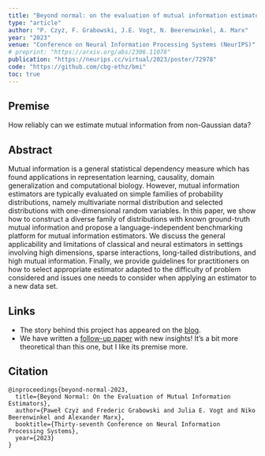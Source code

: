 ```yaml
---
title: "Beyond normal: on the evaluation of mutual information estimators"
type: "article"
author: "P. Czyż, F. Grabowski, J.E. Vogt, N. Beerenwinkel, A. Marx"
year: "2023"
venue: "Conference on Neural Information Processing Systems (NeurIPS)"
# preprint: "https://arxiv.org/abs/2306.11078"
publication: "https://neurips.cc/virtual/2023/poster/72978"
code: "https://github.com/cbg-ethz/bmi"
toc: true
---
```


## Premise

How reliably can we estimate mutual information from non-Gaussian data? 

## Abstract

Mutual information is a general statistical dependency measure which has found applications in representation learning, causality, domain generalization and computational biology.
However, mutual information estimators are typically evaluated on simple families of probability distributions, namely multivariate normal distribution and selected distributions with one-dimensional random variables.
In this paper, we show how to construct a diverse family of distributions with known ground-truth mutual information and propose a language-independent benchmarking platform for mutual information estimators. We discuss the general applicability and limitations of classical and neural estimators in settings involving high dimensions, sparse interactions, long-tailed distributions, and high mutual information.
Finally, we provide guidelines for practitioners on how to select appropriate estimator adapted to the difficulty of problem considered and issues one needs to consider when applying an estimator to a new data set.

## Links

- The story behind this project has appeared on the [blog](../posts/on-beyond-normal.qmd).
- We have written a [follow-up paper](pmi-profiles.qmd) with new insights! It's a bit more theoretical than this one, but I like its premise more. 

## Citation
```
@inproceedings{beyond-normal-2023,
  title={Beyond Normal: On the Evaluation of Mutual Information Estimators},
  author={Paweł Czyż and Frederic Grabowski and Julia E. Vogt and Niko Beerenwinkel and Alexander Marx},
  booktitle={Thirty-seventh Conference on Neural Information Processing Systems},
  year={2023}
}
```
